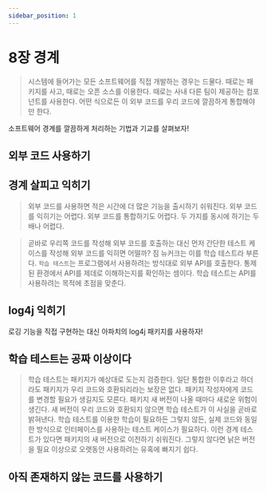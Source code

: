 ```yaml
---
sidebar_position: 1
---
```


# 8장 경계

> 시스템에 들어가는 모든 소프트웨어를 직접 개발하는 경우는 드물다. 때로는 패키지를 사고, 때로는 오픈 소스를 이용한다. 때로는 사내 다른 팀이 제공하는 컴포넌트를 사용한다.
> 어떤 식으로든 이 외부 코드를 우리 코드에 깔끔하게 통합해야만 한다.

소프트웨어 경계를 깔끔하게 처리하는 기법과 기교를 살펴보자!

## 외부 코드 사용하기

## 경계 살피고 익히기

> 외부 코드를 사용하면 적은 시간에 더 많은 기능을 출시하기 쉬워진다.
> 외부 코드를 익히기는 어렵다. 외부 코드를 통합하기도 어렵다. 두 가지를 동시에 하기는 두 배나 어렵다.

> 곧바로 우리쪽 코드를 작성해 외부 코드를 호출하는 대신 먼저 간단한 테스트 케이스를 작성해 외부 코드를 익히면 어떨까? 짐 뉴커크는 이를 학습 테스트라 부른다.
> `학습 테스트`는 프로그램에서 사용하려는 방식대로 외부 API를 호출한다. 통제된 환경에서 API를 제데로 이해하는지를 확인하는 셈이다.
> 학습 테스트는 API를 사용하려는 목적에 초점을 맞춘다.

## log4j 익히기

로깅 기능을 직접 구현하는 대신 아파치의 log4j 패키지를 사용하자!

## 학습 테스트는 공짜 이상이다

> 학습 테스트는 패키지가 예상대로 도는지 검증한다. 일단 통합한 이후라고 하더라도 패키지가 우리 코드와 호환되리라는 보장은 없다.
> 패키지 작성자에게 코드를 변경할 필요가 생길지도 모른다. 패키지 새 버전이 나올 때마다 새로운 위험이 생긴다.
> 새 버전이 우리 코드와 호환되지 않으면 학습 테스트가 이 사실을 곧바로 밝혀낸다.
> 학습 테스트를 이용한 학습이 필요하든 그렇지 않든, 실제 코드와 동일한 방식으로 인터페이스를 사용하는 테스트 케이스가 필요하다.
> 이런 경계 테스트가 있다면 패키지의 새 버전으로 이전하기 쉬워진다.
> 그렇지 않다면 낡은 버전을 필요 이상으로 오랫동안 사용하려는 유혹에 빠지기 쉽다.

## 아직 존재하지 않는 코드를 사용하기

